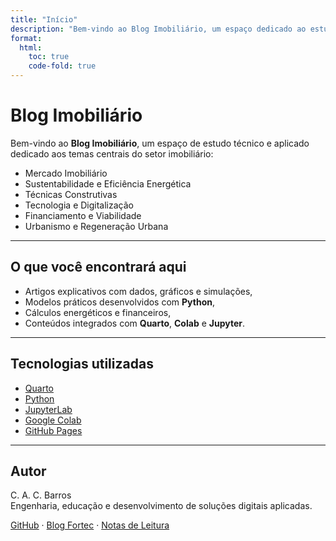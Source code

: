 ```yaml
---
title: "Início"
description: "Bem-vindo ao Blog Imobiliário, um espaço dedicado ao estudo técnico e prático do setor imobiliário."
format:
  html:
    toc: true
    code-fold: true
---
```


# Blog Imobiliário

Bem-vindo ao **Blog Imobiliário**, um espaço de estudo técnico e aplicado dedicado aos temas centrais do setor imobiliário:

- Mercado Imobiliário
- Sustentabilidade e Eficiência Energética
- Técnicas Construtivas
- Tecnologia e Digitalização
- Financiamento e Viabilidade
- Urbanismo e Regeneração Urbana

---

## O que você encontrará aqui

- Artigos explicativos com dados, gráficos e simulações,
- Modelos práticos desenvolvidos com **Python**,
- Cálculos energéticos e financeiros,
- Conteúdos integrados com **Quarto**, **Colab** e **Jupyter**.

---

## Tecnologias utilizadas

- [Quarto](https://quarto.org/){target="_blank"}
- [Python](https://www.python.org/){target="_blank"}
- [JupyterLab](https://jupyter.org/){target="_blank"}
- [Google Colab](https://colab.research.google.com/){target="_blank"}
- [GitHub Pages](https://pages.github.com/){target="_blank"}

---

## Autor

C. A. C. Barros  
Engenharia, educação e desenvolvimento de soluções digitais aplicadas.

[GitHub](https://github.com/cacbarros){target="_blank"} · [Blog Fortec](https://cacbarros.github.io/blog-fortec/){target="_blank"} · [Notas de Leitura](https://cacbarros.github.io/notas-de-leitura/){target="_blank"}
